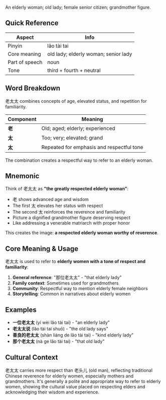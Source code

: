 An elderly woman; old lady; female senior citizen; grandmother figure.

## Quick Reference

| Aspect         | Info                                 |
| -------------- | ------------------------------------ |
| Pinyin         | lǎo tài tai                          |
| Core meaning   | old lady; elderly woman; senior lady |
| Part of speech | noun                                 |
| Tone           | third + fourth + neutral             |

## Word Breakdown

老太太 combines concepts of age, elevated status, and repetition for familiarity.

| Component | Meaning                                   |
| --------- | ----------------------------------------- |
| **老**    | Old; aged; elderly; experienced           |
| **太**    | Too; very; elevated; grand                |
| **太**    | Repeated for emphasis and respectful tone |

The combination creates a respectful way to refer to an elderly woman.

## Mnemonic

Think of 老太太 as **"the greatly respected elderly woman"**:

- 老 shows advanced age and wisdom
- The first 太 elevates her status with respect
- The second 太 reinforces the reverence and familiarity
- Picture a dignified grandmother figure deserving respect
- Like addressing a venerable matriarch with proper honor

This creates the image: **a respected elderly woman worthy of reverence**.

## Core Meaning & Usage

老太太 is used to refer to **elderly women with a tone of respect and familiarity**:

1. **General reference**: "那位老太太" - "that elderly lady"
2. **Family context**: Sometimes used for grandmothers
3. **Community**: Respectful way to mention elderly female neighbors
4. **Storytelling**: Common in narratives about elderly women

## Examples

- **一位老太太** (yí wèi lǎo tài tai) - "an elderly lady"
- **老太太说** (lǎo tài tai shuō) - "the old lady says"
- **善良的老太太** (shàn liáng de lǎo tài tai) - "kind elderly lady"
- **那个老太太** (nà ge lǎo tài tai) - "that old lady"

## Cultural Context

老太太 carries more respect than 老头儿 (old man), reflecting traditional Chinese reverence for
elderly women, especially mothers and grandmothers. It's generally a polite and appropriate way to
refer to elderly women, showing the cultural value placed on respecting elders and acknowledging
their wisdom and experience.
